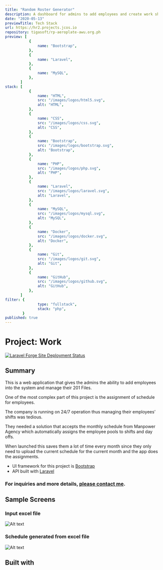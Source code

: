 ```yaml
---
title: "Random Roster Generator"
description: A dashboard for admins to add employees and create work shifts.
date: "2020-05-13"
previewTitle: Tech Stack
url: https://hr2.projects.jcos.io
repository: tigasoft/rp-aeroplate-awu.org.ph
preview: [
           {
               name: "Bootstrap",
           },
           {
               name: "Laravel",
           },
           {
               name: "MySQL",
           },
       ]
stack: [
           {
               name: "HTML",
               src: "/images/logos/html5.svg",
               alt: "HTML",
           },
           {
               name: "CSS",
               src: "/images/logos/css.svg",
               alt: "CSS",
           },
           {
               name: "Bootstrap",
               src: "/images/logos/bootstrap.svg",
               alt: "Bootstrap",
           },
           {
               name: "PHP",
               src: "/images/logos/php.svg",
               alt: "PHP",
           },
           {
               name: "Laravel",
               src: "/images/logos/laravel.svg",
               alt: "Laravel",
           },
           {
               name: "MySQL",
               src: "/images/logos/mysql.svg",
               alt: "MySQL",
           },
           {
               name: "Docker",
               src: "/images/logos/docker.svg",
               alt: "Docker",
           },
           {
               name: "Git",
               src: "/images/logos/git.svg",
               alt: "Git",
           },
           {
               name: "GitHub",
               src: "/images/logos/github.svg",
               alt: "GitHub",
           },
       ]
filter: {
               type: "fullstack",
               stack: "php",
        }
published: true
---
```


# Project: Work


[![Laravel Forge Site Deployment Status](https://img.shields.io/endpoint?url=https%3A%2F%2Fforge.laravel.com%2Fsite-badges%2Fa0caf279-2ec7-4022-b198-3f56728df81c&style=plastic)](https://forge.laravel.com/servers/733512/sites/2310060)


## Summary

This is a web application that gives the admins the ability to add employees into the system and manage their 201 Files.

One of the most complex part of this project is the assignment of schedule for employees.

The company is running on 24/7 operation thus managing their employees’ shifts was tedious.

They needed a solution that accepts the monthly schedule from Manpower Agency which automatically assigns the employee pools to shifts and day offs.

When launched this saves them a lot of time every month since they only need to upload the current schedule for the current month and the app does the assignments.

- UI framework for this project is [Bootstrap](https://getbootstrap.com/)
- API built with [Laravel](https://laravel.com/)

### For inquiries and more details, [please contact me](https://projects.jcos.io/contact).


## Sample Screens

### Input excel file

![Alt text](https://res.cloudinary.com/langitlupakintoncloud/image/upload/v1712138956/projects.jcos.io/rqvbc8jjmy08q2hm9rkl.png "Input excel file")

### Schedule generated from excel file

![Alt text](https://res.cloudinary.com/langitlupakintoncloud/image/upload/v1712138851/projects.jcos.io/qyeqbepn3cwjz5mnikus.png "Schedule generated from excel file")


## Built with
